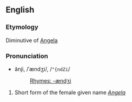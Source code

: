 ==English==
===Etymology===
Diminutive of [[Angela]]

===Pronunciation===
*ănji, /ˈændʒi/, /<tt>"{ndZi</tt>/
*:[[Rhymes:English:-ændʒi|Rhymes: -ændʒi]]

# Short form of the female given name ''[[Angela]]''